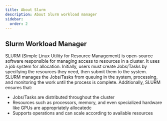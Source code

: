 ```yaml
---
title: About Slurm
description: About Slurm workload manager
sidebar:
  order: 2
---
```


## Slurm Workload Manager
SLURM (Simple Linux Utility for Resource Management) is open-source software responsible for managing access to resources in a cluster.
It uses a job system for allocation. Initially, users must create Jobs/Tasks by specifying the resources they need, then submit them to the system.
SLURM manages the Jobs/Tasks from queuing in the system, processing, and monitoring the work until the process is complete. 
Additionally, SLURM ensures that:
- Jobs/Tasks are distributed throughout the cluster
- Resources such as processors, memory, and even specialized hardware like GPUs are appropriately allocatedc
- Supports operations and can scale according to available resources
